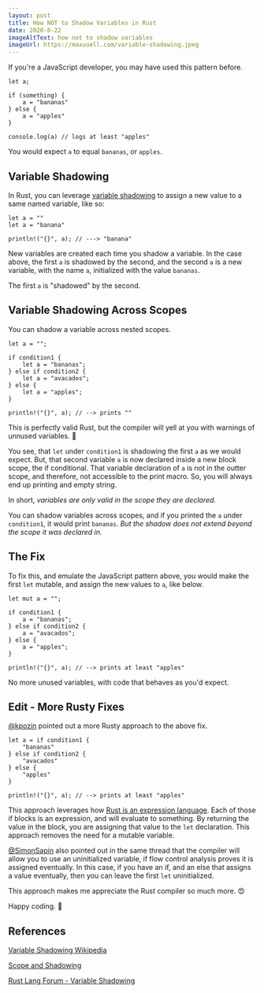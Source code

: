 ```yaml
---
layout: post
title: How NOT to Shadow Variables in Rust
date: 2020-8-22
imageAltText: how not to shadow variables
imageUrl: https://maxuuell.com/variable-shadowing.jpeg
---
```


If you're a JavaScript developer, you may have used this pattern before.

```
let a;

if (something) {
    a = "bananas"
} else {
    a = "apples"
}

console.log(a) // logs at least "apples"
```

You would expect `a` to equal `bananas`, or `apples`.

## Variable Shadowing

In Rust, you can leverage [variable shadowing](https://doc.rust-lang.org/book/ch03-01-variables-and-mutability.html#shadowing) to assign a new value to a same named variable, like so:

```
let a = ""
let a = "banana"

println!("{}", a); // ---> "banana"
```

New variables are created each time you shadow a variable. In the case above, the first `a` is shadowed by the second, and the second `a` is a new variable, with the name `a`, initialized with the value `bananas`.

The first `a` is "shadowed" by the second.

## Variable Shadowing Across Scopes

You can shadow a variable across nested scopes.

```
let a = "";

if condition1 {
    let a = "bananas";
} else if condition2 {
    let a = "avacados";
} else {
    let a = "apples";
}

println!("{}", a); // --> prints ""
```

This is perfectly valid Rust, but the compiler will yell at you with warnings of unnused variables. 🤔

You see, that `let` under `condition1` is shadowing the first `a` as we would expect. But, that second variable `a` is now declared inside a new block scope, the if conditional. That variable declaration of `a` is not in the outter scope, and therefore, not accessible to the print macro. So, you will always end up printing and empty string.

In short, _variables are only valid in the scope they are declared._

You can shadow variables across scopes, and if you printed the `a` under `condition1`, it would print `bananas`. _But the shadow does not extend beyond the scope it was declared in._

## The Fix

To fix this, and emulate the JavaScript pattern above, you would make the first `let` mutable, and assign the new values to `a`, like below.

```
let mut a = "";

if condition1 {
    a = "bananas";
} else if condition2 {
    a = "avacados";
} else {
    a = "apples";
}

println!("{}", a); // --> prints at least "apples"
```

No more unused variables, with code that behaves as you'd expect.

## Edit - More Rusty Fixes

[@kpozin](https://twitter.com/kpozin/status/1297587623574138880) pointed out a more Rusty approach to the above fix.

```
let a = if condition1 {
    "bananas"
} else if condition2 {
    "avacados"
} else {
    "apples"
}

println!("{}", a); // --> prints at least "apples"
```

This approach leverages how [Rust is an expression language](https://doc.rust-lang.org/reference/statements-and-expressions.html). Each of those if blocks is an expression, and will evaluate to something. By returning the value in the block, you are assigning that value to the `let` declaration. This approach removes the need for a mutable variable.

[@SimonSapin](https://twitter.com/SimonSapin/status/1297587917980864519) also pointed out in the same thread that the compiler will allow you to use an uninitialized variable, if flow control analysis proves it is assigned eventually. In this case, if you have an if, and an else that assigns a value eventually, then you can leave the first `let` uninitialized.

This approach makes me appreciate the Rust compiler so much more. 😍

Happy coding. 👻

## References

[Variable Shadowing Wikipedia](https://en.wikipedia.org/wiki/Variable_shadowing)

[Scope and Shadowing](https://doc.rust-lang.org/stable/rust-by-example/variable_bindings/scope.html)

[Rust Lang Forum - Variable Shadowing](https://users.rust-lang.org/t/variable-shadowing/30763)

